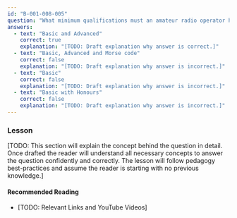 ```yaml
---
id: "B-001-008-005"
question: "What minimum qualifications must an amateur radio operator hold to install an amateur radio club station?"
answers:
  - text: "Basic and Advanced"
    correct: true
    explanation: "[TODO: Draft explanation why answer is correct.]"
  - text: "Basic, Advanced and Morse code"
    correct: false
    explanation: "[TODO: Draft explanation why answer is incorrect.]"
  - text: "Basic"
    correct: false
    explanation: "[TODO: Draft explanation why answer is incorrect.]"
  - text: "Basic with Honours"
    correct: false
    explanation: "[TODO: Draft explanation why answer is incorrect.]"
---
```


### Lesson

[TODO: This section will explain the concept behind the question in detail. Once drafted the reader will understand all necessary concepts to answer the question confidently and correctly. The lesson will follow pedagogy best-practices and assume the reader is starting with no previous knowledge.]

#### Recommended Reading

- [TODO: Relevant Links and YouTube Videos]
